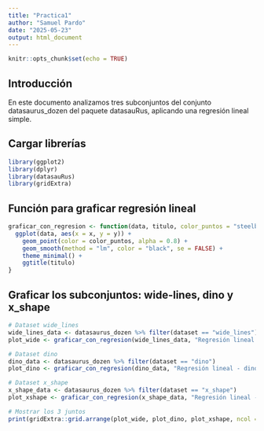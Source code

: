 ```yaml
---
title: "Practica1"
author: "Samuel Pardo"
date: "2025-05-23"
output: html_document
---
```


```r
knitr::opts_chunk$set(echo = TRUE)
```

## Introducción

En este documento analizamos tres subconjuntos del conjunto datasaurus_dozen del paquete datasauRus, aplicando una regresión lineal simple.

## Cargar librerías

```r
library(ggplot2)
library(dplyr)
library(datasauRus)
library(gridExtra)

```

## Función para graficar regresión lineal

```r
graficar_con_regresion <- function(data, titulo, color_puntos = "steelblue") {
  ggplot(data, aes(x = x, y = y)) +
    geom_point(color = color_puntos, alpha = 0.8) +
    geom_smooth(method = "lm", color = "black", se = FALSE) +
    theme_minimal() +
    ggtitle(titulo)
}

```

## Graficar los subconjuntos: wide-lines, dino y x_shape

```r
# Dataset wide_lines
wide_lines_data <- datasaurus_dozen %>% filter(dataset == "wide_lines")
plot_wide <- graficar_con_regresion(wide_lines_data, "Regresión lineal - wide_lines", "deeppink")

# Dataset dino
dino_data <- datasaurus_dozen %>% filter(dataset == "dino")
plot_dino <- graficar_con_regresion(dino_data, "Regresión lineal - dino", "mediumblue")

# Dataset x_shape
x_shape_data <- datasaurus_dozen %>% filter(dataset == "x_shape")
plot_xshape <- graficar_con_regresion(x_shape_data, "Regresión lineal - x_shape", "seagreen")

# Mostrar los 3 juntos
print(gridExtra::grid.arrange(plot_wide, plot_dino, plot_xshape, ncol = 2))

```

